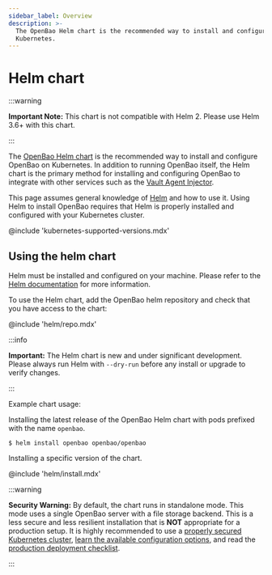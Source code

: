```yaml
---
sidebar_label: Overview
description: >-
  The OpenBao Helm chart is the recommended way to install and configure OpenBao on
  Kubernetes.
---
```


# Helm chart

:::warning

**Important Note:** This chart is not compatible with Helm 2. Please use Helm 3.6+ with this chart.

:::

The [OpenBao Helm chart](https://github.com/openbao/openbao-helm)
is the recommended way to install and configure OpenBao on Kubernetes.
In addition to running OpenBao itself, the Helm chart is the primary
method for installing and configuring OpenBao to integrate with other
services such as the [Vault Agent Injector](https://github.com/hashicorp/vault-k8s/tree/v1.4.2).

This page assumes general knowledge of [Helm](https://helm.sh/) and
how to use it. Using Helm to install OpenBao requires that Helm is
properly installed and configured with your Kubernetes cluster.

@include 'kubernetes-supported-versions.mdx'

## Using the helm chart

Helm must be installed and configured on your machine. Please refer to the [Helm
documentation](https://helm.sh/) for more information.

To use the Helm chart, add the OpenBao helm repository and check that you have
access to the chart:

@include 'helm/repo.mdx'

:::info

**Important:** The Helm chart is new and under significant development.
Please always run Helm with `--dry-run` before any install or upgrade to verify
changes.

:::

Example chart usage:

Installing the latest release of the OpenBao Helm chart with pods prefixed with
the name `openbao`.

```shell-session
$ helm install openbao openbao/openbao
```

Installing a specific version of the chart.

@include 'helm/install.mdx'

:::warning

**Security Warning:** By default, the chart runs in standalone mode. This
mode uses a single OpenBao server with a file storage backend. This is a less
secure and less resilient installation that is **NOT** appropriate for a
production setup. It is highly recommended to use a [properly secured Kubernetes
cluster](https://kubernetes.io/docs/tasks/administer-cluster/securing-a-cluster/),
[learn the available configuration
options](configuration.mdx), and read the [production deployment
checklist](run.mdx#architecture).

:::
